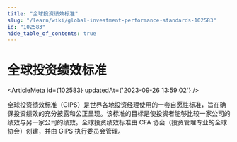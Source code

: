 ```yaml
---
title: "全球投资绩效标准"
slug: "/learn/wiki/global-investment-performance-standards-102583"
id: "102583"
hide_table_of_contents: true
---
```



# 全球投资绩效标准

<ArticleMeta id={102583} updatedAt={'2023-09-26 13:59:02'} />
<div className='border-solid border-b border-t-0 my-4 border-[var(--ifm-color-gray-300)]' />

全球投资绩效标准（GIPS）是世界各地投资经理使用的一套自愿性标准，旨在确保投资绩效的充分披露和公正呈现。该标准的目标是使投资者能够比较一家公司的绩效与另一家公司的绩效。全球投资绩效标准由 CFA 协会（投资管理专业的全球协会）创建，并由 GIPS 执行委员会管理。
